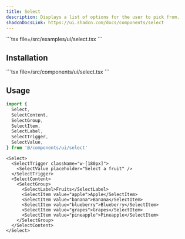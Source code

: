 ```yaml
---
title: Select
description: Displays a list of options for the user to pick from.
shadcnDocsLink: https://ui.shadcn.com/docs/components/select
---
```


<ComponentPreview component="select">
  ```tsx file=<rootDir>/src/examples/ui/select.tsx
  ```
</ComponentPreview>

## Installation

<Installation component="select">
  ```tsx file=<rootDir>/src/components/ui/select.tsx
  ```
</Installation>

## Usage

```ts
import {
  Select,
  SelectContent,
  SelectGroup,
  SelectItem,
  SelectLabel,
  SelectTrigger,
  SelectValue,
} from '@/components/ui/select'
```

```tsx
<Select>
  <SelectTrigger className="w-[180px]">
    <SelectValue placeholder="Select a fruit" />
  </SelectTrigger>
  <SelectContent>
    <SelectGroup>
      <SelectLabel>Fruits</SelectLabel>
      <SelectItem value="apple">Apple</SelectItem>
      <SelectItem value="banana">Banana</SelectItem>
      <SelectItem value="blueberry">Blueberry</SelectItem>
      <SelectItem value="grapes">Grapes</SelectItem>
      <SelectItem value="pineapple">Pineapple</SelectItem>
    </SelectGroup>
  </SelectContent>
</Select>
```
